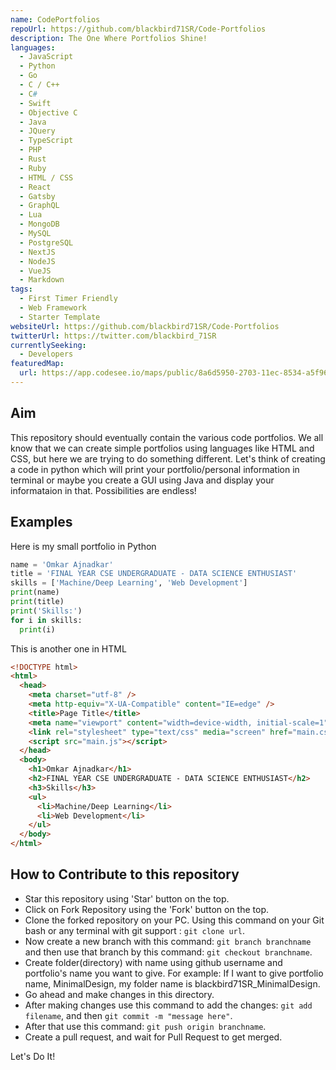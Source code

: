 ```yaml
---
name: CodePortfolios
repoUrl: https://github.com/blackbird71SR/Code-Portfolios
description: The One Where Portfolios Shine!
languages:
  - JavaScript
  - Python
  - Go
  - C / C++
  - C#
  - Swift
  - Objective C
  - Java
  - JQuery
  - TypeScript
  - PHP
  - Rust
  - Ruby
  - HTML / CSS
  - React
  - Gatsby
  - GraphQL
  - Lua
  - MongoDB
  - MySQL
  - PostgreSQL
  - NextJS
  - NodeJS
  - VueJS
  - Markdown
tags:
  - First Timer Friendly
  - Web Framework
  - Starter Template
websiteUrl: https://github.com/blackbird71SR/Code-Portfolios
twitterUrl: https://twitter.com/blackbird_71SR
currentlySeeking:
  - Developers
featuredMap:
  url: https://app.codesee.io/maps/public/8a6d5950-2703-11ec-8534-a5f96bc059f5
---
```


<Aim>

## Aim

This repository should eventually contain the various code portfolios. We all know that we can create simple portfolios using languages like HTML and CSS, but here we are trying to do something different. Let's think of creating a code in python which will print your portfolio/personal information in terminal or maybe you create a GUI using Java and display your informataion in that. Possibilities are endless!

</Aim>

<Examples>

## Examples

Here is my small portfolio in Python

```python
name = 'Omkar Ajnadkar'
title = 'FINAL YEAR CSE UNDERGRADUATE - DATA SCIENCE ENTHUSIAST'
skills = ['Machine/Deep Learning', 'Web Development']
print(name)
print(title)
print('Skills:')
for i in skills:
  print(i)
```

This is another one in HTML

```html
<!DOCTYPE html>
<html>
  <head>
    <meta charset="utf-8" />
    <meta http-equiv="X-UA-Compatible" content="IE=edge" />
    <title>Page Title</title>
    <meta name="viewport" content="width=device-width, initial-scale=1" />
    <link rel="stylesheet" type="text/css" media="screen" href="main.css" />
    <script src="main.js"></script>
  </head>
  <body>
    <h1>Omkar Ajnadkar</h1>
    <h2>FINAL YEAR CSE UNDERGRADUATE - DATA SCIENCE ENTHUSIAST</h2>
    <h3>Skills</h3>
    <ul>
      <li>Machine/Deep Learning</li>
      <li>Web Development</li>
    </ul>
  </body>
</html>
```

</Examples>

<HowTo>

## How to Contribute to this repository

- Star this repository using 'Star' button on the top.
- Click on Fork Repository using the 'Fork' button on the top.
- Clone the forked repository on your PC. Using this command on your Git bash or any terminal with git support : `git clone url`.
- Now create a new branch with this command: `git branch branchname` and then use that branch by this command: `git checkout branchname`.
- Create folder(directory) with name using github username and portfolio's name you want to give. For example: If I want to give portfolio name, MinimalDesign, my folder name is blackbird71SR_MinimalDesign.
- Go ahead and make changes in this directory.
- After making changes use this command to add the changes: `git add filename`, and then `git commit -m "message here"`.
- After that use this command: `git push origin branchname`.
- Create a pull request, and wait for Pull Request to get merged.

Let's Do It!

</HowTo>
